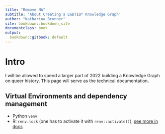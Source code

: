 ```yaml
---
title: "Remove NA"
subtitle: 'About Creating a LGBTIQ* Knowledge Graph'
author: "Katharina Brunner"
site: bookdown::bookdown_site
documentclass: book
output:
  bookdown::gitbook: default
---
```


# Intro

I will be allowed to spend a larger part of 2022 building a Knowledge Graph on queer history.
This page will serve as the technical documentation.


## Virtual Environments and dependency management

* Python `venv`
* R: `renv.lock` (one has to activate it with `renv::activate()`), [see more in docs](https://rstudio.github.io/renv/articles/renv.html)